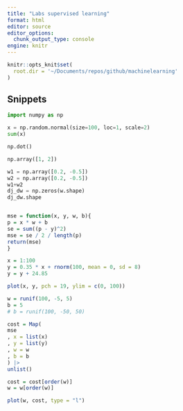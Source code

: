 ```yaml
---
title: "Labs supervised learning"
format: html
editor: source
editor_options: 
  chunk_output_type: console
engine: knitr
---
```


```r
knitr::opts_knit$set(
  root.dir = '~/Documents/repos/github/machinelearning'
)
```




## Snippets

```python
import numpy as np

x = np.random.normal(size=100, loc=1, scale=2)
sum(x)

np.dot()

np.array([1, 2])

w1 = np.array([0.2, -0.5])
w2 = np.array([0.2, -0.5])
w1+w2
dj_dw = np.zeros(w.shape)
dj_dw.shape



```

```r
mse = function(x, y, w, b){
p = x * w + b
se = sum((p - y)^2)
mse = se / 2 / length(p)
return(mse)
}

x = 1:100
y = 0.35 * x + rnorm(100, mean = 0, sd = 8) 
y = y + 24.85

plot(x, y, pch = 19, ylim = c(0, 100))

w = runif(100, -5, 5)
b = 5
# b = runif(100, -50, 50)

cost = Map(
mse
, x = list(x)
, y = list(y)
, w = w
, b = b
) |> 
unlist()

cost = cost[order(w)]
w = w[order(w)]

plot(w, cost, type = "l")
```

